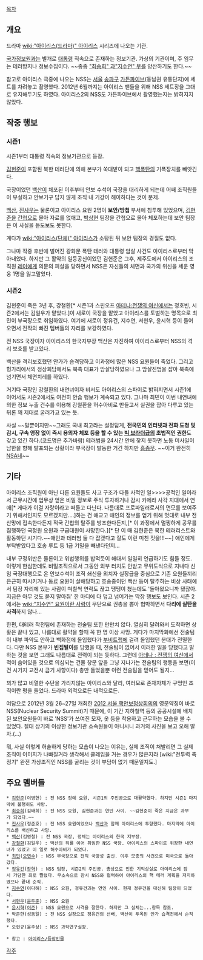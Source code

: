 [[목차]]

== 개요 ==
드라마 [[wiki:"아이리스(드라마)" 아이리스]] 시리즈에 나오는 기관.

[[국가정보원]]과는 별개로 [[대통령]] 직속으로 존재하는 정보기관. 가상의 기관이며, 주 임무는 테러방지나 정보수집이다. ~~종종 [["최승희" 과]][["지수연" 부]]를 양산하기도 한다.~~

참고로 아이리스 극중에 나오는 NSS는 [[서울]] [[송파구]] [[가든파이브]](동남권 유통단지)에 세트를 차려놓고 촬영했다. 2012년 6월까지는 아이리스 팬들을 위해 NSS 세트장을 그대로 유지해두기도 하였다. 아이리스2의 NSS도 가든파이브에서 촬영했는지는 밝혀지지 않았다.

== 작중 행보 ==
=== 시즌1 ===
시즌1부터 대통령 직속의 정보기관으로 등장.

[[김현준]]이 포함된 북한 테러단에 의해 본부가 쑥대밭이 되고 [[핵폭탄]]의 기폭장치를 빼앗긴다. 

국장이었던 [[백산]]이 체포된 이후부터 안보 수석이 국장을 대리하게 되는데 어째 조직원들이 부실하고 안보기구 답지 않게 조직 내 기강이 해이하다는 것이 문제. 

[[백산]], [[진사우]]는 물론이고 아이리스 요원 2명이 '''보안/방첩''' 부서에 침투해 있었으며, [[김현준]]을 [[간첩]]으로 몰아 자료를 없애고, [[박상현]] 팀장을 간첩으로 몰아 체포하는데 보안 팀장은 이 사실을 듣도보도 못한다. 

게다가 [[wiki:"아이리스(단체)" 아이리스]]가 소탕된 뒤 보안 팀장의 경질도 없다. 

그나마 작중 후반에 벌어진 광화문 폭탄 테러와 대통령 암살 사건도 아이리스로부터 막아내었다.  하지만 그 활약의 일등공신이었던 김현준은 그후, 제주도에서 아이리스의 조직원 [[레이]]에게 의문의 피살을 당하면서 NSS은 자신들의 체면과 국가의 위신을 세운 영웅 1명을 잃고말았다.

=== 시즌2 ===
김현준이 죽은 3년 후, 강철환[* 시즌1과 스핀오프 [[아테나:전쟁의 여신]]에서는 정호빈, 시즌2에서는 김일우가 맡았다.]이 새로이 국장을 맡았고 아이리스를 토벌하는 명목으로 최민이 부국장으로 취임하였다. 여기에 새로이 정유건, 지수연, 서현우, 윤시혁 등이 들어오면서 전작의 빠진 멤버들의 자리를 보강하였다.

전 NSS 국장이자 아이리스의 한국지부장 백산은 자진하여 아이리스로부터 NSS의 격리 보호를 받고있다.

백산을 격리보호했던 안가가 습격당하고 이과정에 많은 NSS 요원들이 죽었다.  그리고 헝가리에서의 정상회담에서도 북측 대표가 암살당하였으나 그 암살진범을 잡아 북측에 넘기면서 체면치레를 하였다.

거기다 국장인 강철환의 내연녀이자 비서도 아이리스의 스파이로 밝혀지면서 시즌1에 이어서도 시즌2에서도 여전히 안습 행보가 계속되고 있다. 그나마 최민이 이번 내연녀에 의한 정보 누출 건수를 이용해 강철환을 허수아비로 만들고서 실권을 잡아 다루고 있는 뒤론 꽤 제대로 굴러가고 있는 듯.

사실 ~~말뿐이지만~~그래도 국내 최고라는 설정답게, '''전국민의 인터넷과 전화 도청 및 감시, 구속 영장 없이 즉시 용의자 체포 등을 할 수 있는 [[빅 브라더]]급의 초법적인 권한'''도 갖고 있긴 하다.(코드명은 추가바람) 테러범을 24시간 안에 찾지 못하면 노동 미사일이 남한을 향해 발포되는 상황이라 부국장이 발동한 거긴 하지만 [[흠좀무]]. ~~이거 완전히 [[NSA]]네~~

== 기타 ==
아이리스 조직원이 아닌 다른 요원들도 사고 구조가 다들 사적인 일>>>>공적인 일이라서 근무시간에 업무상 얻은 비밀 정보로 주식 투자하거나 감시 카메라 사각 지대에서 연애[* 게다가 이걸 자랑이라고 떠들고 다닌다. 나름대로 프로파일러로서의 면모를 보여주기 위해서인지도 모르겠지만….]하는 건 애교고 애인의 정보를 얻기 위해 멋대로 내부 전산망에 접속한다든지 적국 간첩의 탈주를 방조한다든지,[* 이 과정에서 멀쩡하게 공무를 집행하던 국정원 요원과 구급대원이 사망한다.][* 단 이 때 김현준은 북한 테러리스트와 활동하던 시기다.~~애인과 테러범 둘 다 잡겠다고 잘도 이런 미친 짓을!!!~~] 애인에게 부탁받았다고 호송 루트 등 1급 기밀을 빼낸다던지… 

내부 규정위반은 물론이고 위법행위를 밥먹듯이 해대서 일일히 언급하기도 힘들 정도. 이렇게 한심한데도 비밀조직으로서 그동안 외부 터치도 안받고 무위도식으로 지내다 신임 국장대행으로 온 안보수석이 조직 쇄신을 외치자 실장급을 중심으로 기존 요원들끼리 은근히 따시키거나 동료 요원이 살해당하고 호송중이던 백산 등이 탈주하는 비상 사태에서 팀장 자리에 있는 사람이 며칠씩 연락도 끊고 땡땡이 쳤는데도 '돌아왔으니까 됐잖아. 지금은 아무 것도 묻지 말아줘' 한 마디에 다 덮고 넘어가는 막장 행보도 보인다. 시즌 2에서는 [[wiki:"지수연" 요원이란 사람]]이 무단으로 권총을 뽑아 협박하면서 '''다리에 실탄을 사격'''하지 않나…

한편, 대테러 작전팀에 존재하는 전술팀 또한 만만치 않다. 열심히 달려와서 도착하면 상황은 끝나 있고, 나름대로 활약을 할때 꼭 한 명 이상 사망. 게다가 마지막화에선 전술팀이 내부 파악도 안하고 백화점에 돌입했다가 [[부비트랩]]에 걸려 돌입했던 분대가 전멸한다. 다만 NSS 본부가 '''빈집털이'''를 당했을 때, 전술팀이 없어서 이러한 일을 당했다고 말하는 것을 보면 그래도 나름대로 전력이 되는 듯하다.
그런데 [[아테나 : 전쟁의 여신]]에서 적이 숨어있을 것으로 의심되는 건물 창문 앞을 그냥 지나가는 전술팀의 행동을 보면(이건 시가지 교전시 금기 사항이다) 총만 들었을뿐 이런 전술팀을 믿어도 될지...

꾀가 많고 비열한 수단을 가리지않는 아이리스와 달리, 여러모로 존재자체가 구멍인 조직이란 평을 들었다. 드라마 외적으로든 내적으로든.

여담으로 2012년 3월 26~27일 개최한 [[2012 서울 핵안보정상회의]]의 영문약칭이 바로 NSS(Nuclear Security Summit)기 때문에, 이 기간 지하철역 등의 공공시설에 배치된 보안요원들이 바로 'NSS'가 쓰여진 모자, 옷 등을 착용하고 근무하는 모습을 볼 수 있었다. 절대 상기의 이상한 정보기관 소속원들이 아니시니 과거의 사진을 보고 오해 말자.(…)

뭐, 사실 이렇게 허술하게 당하는 모습이 나오는 이유는, 실제 조직이 쳐발리면 그 실제 조직이 이미지가 나빠질거라 생각해서 클레임을 거는 경우가 많은지라 [wiki:"전투력 측정기" 완전 가상조직인 NSS를 굴리는 것이 부담이 없기 때문일지도.]

== 주요 멤버들 ==
 * [[김현준]](이병헌) : 전 NSS 정예 요원, 시즌1의 주인공으로 대활약했다. 하지만 시즌1 마지막에 불행히도 사망.
 * [[최승희]](김태희) : 전 NSS 요원, 김현준과는 연인 사이. ~~김현준이 죽은 지금은 과부가 되었다.~~
 * [[진사우]](정준호) : 전 NSS 요원이었으나 [[백산]]과 함께 아이리스에 투항했다. 마지막에 아이리스를 배신하고 사망.
 * [[백산]](김영철) : 전 NSS 국장, 정체는 아이리스의 한국 지부장.
 * [[강철환]](김일우) : 백산의 뒤를 이어 취임한 NSS 국장. 아이리스의 스파이로 위장한 내연녀가 있었고 이 일로 허수아비가 되었다.
 * [[최민]]([[오연수]]) : NSS 부국장으로 전직 국방성 출신. 이후 모종의 사건으로 미국으로 돌아갔다.
 * [[정유건]]([[장혁]]) : NSS 팀장, 시즌2의 주인공. 총상으로 인한 기억상실로 아이리스에 잠시 가담한 죄로 짤렸다. 무소속으로 잠시 NSS와 협력하여 아이리스의 핵 테러 계획을 저지하였으나 끝내 순직.
 * [[지수연]](이다해) : NSS 요원, 정유건과는 연인 사이. 현재 정유건을 대신해 팀장이 되었다.
 * [[서현우]]([[윤두준]]) : NSS 요원
 * [[윤시혁]]([[이준]]) : NSS 요원으로 사격을 잘한다. 하지만 그 실체는...항목 참조.
 * 박준한(성동일) : 전 NSS 실장으로 정유건의 선배, 백산이 투옥된 안가 습격전에서 순직했다.
 * 오현규(윤주상) : NSS 과학연구실장.

 * 참고 : [[아이리스/등장인물]]

[[각주]]
